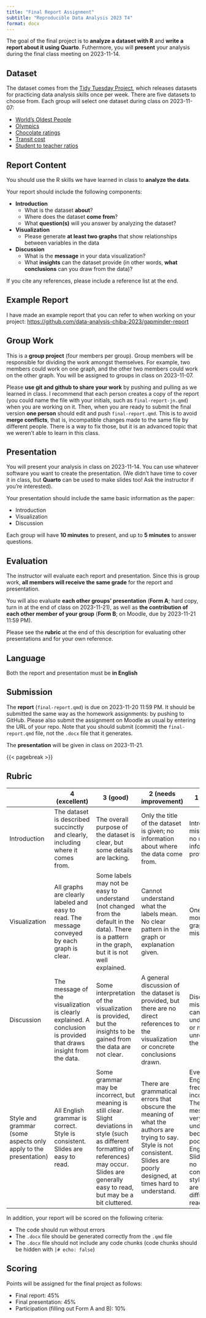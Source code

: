 ```yaml
---
title: "Final Report Assignment"
subtitle: "Reproducible Data Analysis 2023 T4"
format: docx
---
```


The goal of the final project is to **analyze a dataset with R** and **write a report about it using Quarto**. Futhermore, you will **present** your analysis during the final class meeting on 2023-11-14.

## Dataset

The dataset comes from the [Tidy Tuesday Project](https://github.com/rfordatascience/tidytuesday), which releases datasets for practicing data analysis skills once per week. There are five datasets to choose from. Each group will select one dataset during class on 2023-11-07:

- [World's Oldest People](https://github.com/rfordatascience/tidytuesday/blob/master/data/2023/2023-05-30/readme.md#verified-oldest-people)
- [Olympics](https://github.com/rfordatascience/tidytuesday/blob/master/data/2021/2021-07-27/readme.md#the-olympics)
- [Chocolate ratings](https://github.com/rfordatascience/tidytuesday/tree/master/data/2022/2022-01-18#chocolate-ratings)
- [Transit cost](https://github.com/rfordatascience/tidytuesday/blob/master/data/2021/2021-01-05/readme.md#transit-costs-project)
- [Student to teacher ratios](https://github.com/rfordatascience/tidytuesday/tree/master/data/2019/2019-05-07#global-student-to-teacher-ratios)

## Report Content

You should use the R skills we have learned in class to **analyze the data**.

Your report should include the following components:

- **Introduction**
  - What is the dataset **about**?
  - Where does the dataset **come from**?
  - What **question(s)** will you answer by analyzing the dataset?
- **Visualization**
  - Please generate **at least two graphs** that show relationships between variables in the data
- **Discussion**
  - What is the **message** in your data visualization?
  - What **insights** can the dataset provide (in other words, **what conclusions** can you draw from the data)?

If you cite any references, please include a reference list at the end.

## Example Report

I have made an example report that you can refer to when working on your project: <https://github.com/data-analysis-chiba-2023/gapminder-report>

## Group Work

This is a **group project** (four members per group). Group members will be responsible for dividing the work amongst themselves. For example, two members could work on one graph, and the other two members could work on the other graph. You will be assigned to groups in class on 2023-11-07.

Please **use git and github to share your work** by pushing and pulling as we learned in class. I recommend that each person creates a copy of the report (you could name the file with your initials, such as `final-report-jn.qmd`) when you are working on it. Then, when you are ready to submit the final version **one person** should edit and push `final-report.qmd`. This is to avoid **merge conflicts**, that is, incompatible changes made to the same file by different people. There is a way to fix those, but it is an advanced topic that we weren't able to learn in this class.

## Presentation

You will present your analysis in class on 2023-11-14. You can use whatever software you want to create the presentation. (We didn't have time to cover it in class, but **Quarto** can be used to make slides too! Ask the instructor if you're interested).

Your presentation should include the same basic information as the paper:

- Introduction
- Visualization
- Discussion

Each group will have **10 minutes** to present, and up to **5 minutes** to answer questions.

## Evaluation

The instructor will evaluate each report and presentation. Since this is group work, **all members will receive the same grade** for the report and presentation.

You will also evaluate **each other groups' presentation** (**Form A**; hard copy, turn in at the end of class on 2023-11-21), as well as **the contribution of each other member of your group** (**Form B**; on Moodle, due by 2023-11-21 11:59 PM).

Please see the **rubric** at the end of this description for evaluating other presentations and for your own reference.

## Language

Both the report and presentation must be **in English**

## Submission

The **report** (`final-report.qmd`) is due on 2023-11-20 11:59 PM. It should be submitted the same way as the homework assignments: by pushing to GitHub. Please also submit the assignment on Moodle as usual by entering the URL of your repo. Note that you should submit (commit) the `final-report.qmd` file, not the `.docx` file that it generates.

The **presentation** will be given in class on 2023-11-21.

{{< pagebreak >}}

## Rubric

|   |4 (excellent)|3 (good)|2 (needs improvement)|1 (poor)|
|---|---|---|---|---|
|Introduction|The dataset is described succinctly and clearly, including where it comes from.|The overall purpose of the dataset is clear, but some details are lacking.|Only the title of the dataset is given; no information about where the data come from.|Introduction missing or no useful information provided|
|Visualization|All graphs are clearly labeled and easy to read. The message conveyed by each graph is clear.|Some labels may not be easy to understand (not changed from the default in the data). There is a pattern in the graph, but it is not well explained.|Cannot understand what the labels mean. No clear pattern in the graph or explanation given.|One or more of the graphs is missing.|
|Discussion|The message of the visualization is clearly explained. A conclusion is provided that draws insight from the data.|Some interpretation of the visualization is provided, but the insights to be gained from the data are not clear.|A general discussion of the dataset is provided, but there are no direct references to the visualization or concrete conclusions drawn.|Discussion missing, cannot be understood, or mostly unrelated to the dataset.|
|Style and grammar (some aspects only apply to the presentation)|All English grammar is correct. Style is consistent. Slides are easy to read.|Some grammar may be incorrect, but meaning is still clear. Slight deviations in style (such as different formatting of references) may occur. Slides are generally easy to read, but may be a bit cluttered.|There are grammatical errors that obscure the meaning of what the authors are trying to say. Style is not consistent. Slides are poorly designed, at times hard to understand.|Even basic English is frequently incorrect. The message is very hard to understand because of poor English. Slides have no consistent style and are very difficult to read.|

In addition, your report will be scored on the following criteria:

- The code should run without errors
- The `.docx` file should be generated correctly from the `.qmd` file
- The `.docx` file should not include any code chunks (code chunks should be hidden with `|# echo: false`)

## Scoring

Points will be assigned for the final project as follows:

- Final report: 45%
- Final presentation: 45%
- Participation (filling out Form A and B): 10%